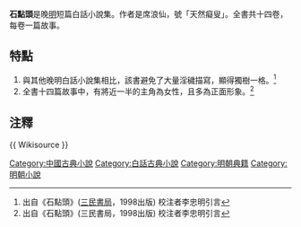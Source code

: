 '''石點頭'''是晚[[明朝|明]]短篇白話小說集。作者是席浪仙，號「天然癡叟」。全書共十四卷，每卷一篇故事。

== 特點 ==
#與其他晚明白話小說集相比，該書避免了大量淫穢描寫，顯得獨樹一格。<ref>出自《石點頭》([[三民書局|三民書局]]，1998出版) 校注者李忠明引言</ref>
#全書十四篇故事中，有將近一半的主角為女性，且多為正面形象。<ref>出自《石點頭》(三民書局，1998出版) 校注者李忠明引言</ref>

== 注釋 ==
<references/>

{{ Wikisource }}
{{丁日昌禁书单}}

[[Category:中國古典小說|Category:中國古典小說]]
[[Category:白話古典小說|Category:白話古典小說]]
[[Category:明朝典籍|Category:明朝典籍]]
[[Category:明朝小說|Category:明朝小說]]